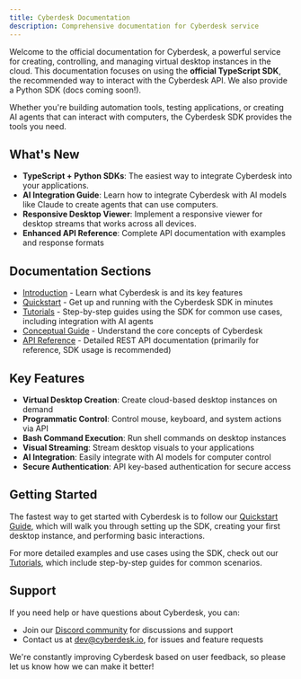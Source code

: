 ```yaml
---
title: Cyberdesk Documentation
description: Comprehensive documentation for Cyberdesk service
---
```


Welcome to the official documentation for Cyberdesk, a powerful service for creating, controlling, and managing virtual desktop instances in the cloud. This documentation focuses on using the **official TypeScript SDK**, the recommended way to interact with the Cyberdesk API. We also provide a Python SDK (docs coming soon!).

Whether you're building automation tools, testing applications, or creating AI agents that can interact with computers, the Cyberdesk SDK provides the tools you need.

## What's New

- **TypeScript + Python SDKs**: The easiest way to integrate Cyberdesk into your applications.
- **AI Integration Guide**: Learn how to integrate Cyberdesk with AI models like Claude to create agents that can use computers.
- **Responsive Desktop Viewer**: Implement a responsive viewer for desktop streams that works across all devices.
- **Enhanced API Reference**: Complete API documentation with examples and response formats

## Documentation Sections

- [Introduction](/docs/introduction) - Learn what Cyberdesk is and its key features
- [Quickstart](/docs/quickstart) - Get up and running with the Cyberdesk SDK in minutes
- [Tutorials](/docs/tutorials) - Step-by-step guides using the SDK for common use cases, including integration with AI agents
- [Conceptual Guide](/docs/conceptual-guide) - Understand the core concepts of Cyberdesk
- [API Reference](/docs/api-reference) - Detailed REST API documentation (primarily for reference, SDK usage is recommended)

## Key Features

- **Virtual Desktop Creation**: Create cloud-based desktop instances on demand
- **Programmatic Control**: Control mouse, keyboard, and system actions via API
- **Bash Command Execution**: Run shell commands on desktop instances
- **Visual Streaming**: Stream desktop visuals to your applications
- **AI Integration**: Easily integrate with AI models for computer control
- **Secure Authentication**: API key-based authentication for secure access

## Getting Started

The fastest way to get started with Cyberdesk is to follow our [Quickstart Guide](/docs/quickstart), which will walk you through setting up the SDK, creating your first desktop instance, and performing basic interactions.

For more detailed examples and use cases using the SDK, check out our [Tutorials](/docs/tutorials), which include step-by-step guides for common scenarios.

## Support

If you need help or have questions about Cyberdesk, you can:

- Join our [Discord community](https://discord.gg/ws5ddx5yZ8) for discussions and support
- Contact us at dev@cyberdesk.io, for issues and feature requests

We're constantly improving Cyberdesk based on user feedback, so please let us know how we can make it better!
